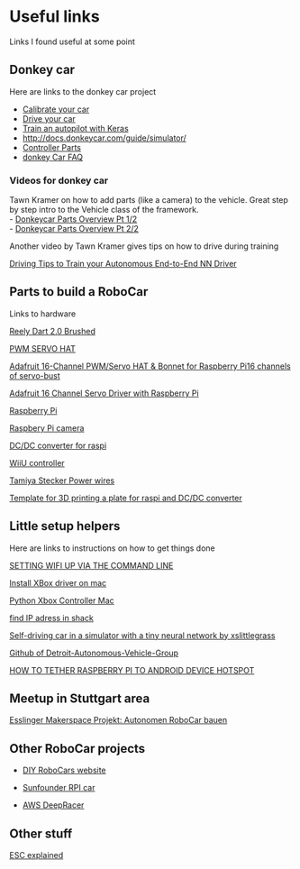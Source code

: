 # Useful links
Links I found useful at some point 


## Donkey car
Here are links to the donkey car project

- [Calibrate your car](http://docs.donkeycar.com/guide/calibrate/)
- [Drive your car](http://docs.donkeycar.com/guide/get_driving/)
- [Train an autopilot with Keras](http://docs.donkeycar.com/guide/train_autopilot/)
- [http://docs.donkeycar.com/guide/simulator/](http://docs.donkeycar.com/guide/simulator/)
- [Controller Parts](http://docs.donkeycar.com/parts/controllers/#physical-joystick-controller)
- [donkey Car FAQ](http://www.donkeycar.com/faq)

### Videos for donkey car

Tawn Kramer on how to add parts (like a camera) to the vehicle. Great step by step intro to the Vehicle class of the framework.  
- [Donkeycar Parts Overview Pt 1/2](https://www.youtube.com/watch?v=YZ4ESrtfShs)    
- [Donkeycar Parts Overview Pt 2/2](https://www.youtube.com/watch?v=G1JjAw_NdnE)

Another video by Tawn Kramer gives tips on how to drive during training

[Driving Tips to Train your Autonomous End-to-End NN Driver](https://www.youtube.com/watch?v=4fXbDf_QWM4&feature=youtu.be)

## Parts to build a RoboCar
Links to hardware 

[Reely Dart 2.0 Brushed](https://www.conrad.de/de/reely-dart-20-brushed-110-rc-modellauto-elektro-buggy-heckantrieb-100-premium-rtr-24-ghz-inkl-akku-ladegeraet-und-s-1605712.html)  

[PWM SERVO HAT](https://www.reichelt.de/raspberry-pi-servo-hat-16-kanal-pwm-rpi-servo-hat-p235533.html?)  

[Adafruit 16-Channel PWM/Servo HAT & Bonnet for Raspberry Pi16 channels of servo-bust](https://learn.adafruit.com/adafruit-16-channel-pwm-servo-hat-for-raspberry-pi/overview)

[Adafruit 16 Channel Servo Driver with Raspberry Pi](https://cdn-learn.adafruit.com/downloads/pdf/adafruit-16-channel-servo-driver-with-raspberry-pi.pdf )  

[Raspberry Pi](https://www.reichelt.de/raspberry-pi-3-b-4x-1-2-ghz-1-gb-ram-wlan-bt-raspberry-pi-3-p164977.html?r=1)  

[Raspbery Pi camera](https://www.amazon.de/dp/B00N1YJKFS/ref=pe_3044161_189395811_TE_dp_1)  

[DC/DC converter for raspi](https://www.reichelt.de/entwicklerboards-spannungsregler-6-40-v-dc-auf-2x-usb-5v-3a-debo-dc-2xusb-p242778.html?PROVID=2788&gclid=CjwKCAiA4OvhBRAjEiwAU2FoJaCWbrXYqhuMADE3wArHLnltplldPHPumAXmfit7bQZUbyxtnIbwhRoCvqAQAvD_BwE&&r=1)  

[WiiU controller](https://www.amazon.de/dp/B06XSB2TXQ/ref=pe_3044161_185740101_TE_item)  

[Tamiya Stecker Power wires](https://www.amazon.de/gp/product/B01I1N73TI/ref=ppx_yo_dt_b_asin_title_o04__o00_s00?ie=UTF8&psc=1) 

[Template for 3D printing a plate for raspi and DC/DC converter](https://www.tinkercad.com/things/fX3fJVQicx5-donkeycarbaseplate)


## Little setup helpers
Here are links to instructions on how to get things done

[SETTING WIFI UP VIA THE COMMAND LINE](https://www.raspberrypi.org/documentation/configuration/wireless/wireless-cli.md "DOCUMENTATION > CONFIGURATION > WIRELESS > WIRELESS-CLI")

[Install XBox driver on mac]( https://github.com/360Controller/360Controller/releases)

[Python Xbox Controller Mac](http://www.philipzucker.com/python-xbox-controller-mac/)  

[find IP adress in shack](http://leases.shack/#/)  


[Self-driving car in a simulator with a tiny neural network by xslittlegrass](https://github.com/xslittlegrass/CarND-Behavioral-Cloning)


[Github of Detroit-Autonomous-Vehicle-Group](https://github.com/Sashulik/Detroit-Autonomous-Vehicle-Group)

[HOW TO TETHER RASPBERRY PI TO ANDROID DEVICE HOTSPOT](http://onlineshouter.com/how-to-tether-raspberry-pi-to-android-device-hotspot/ )


## Meetup in Stuttgart area


[Esslinger Makerspace Projekt: Autonomen RoboCar bauen](https://www.meetup.com/Esslingen-Makerspace/ "Homepage of the meetup")


## Other RoboCar projects

- [DIY RoboCars website](https://diyrobocars.com)  

- [Sunfounder RPI car ](https://www.sunfounder.com/rpi-car.html)  

- [AWS DeepRacer](https://aws.amazon.com/deepracer/)  


## Other stuff

[ESC explained](https://en.wikipedia.org/wiki/Electronic_speed_control) 






